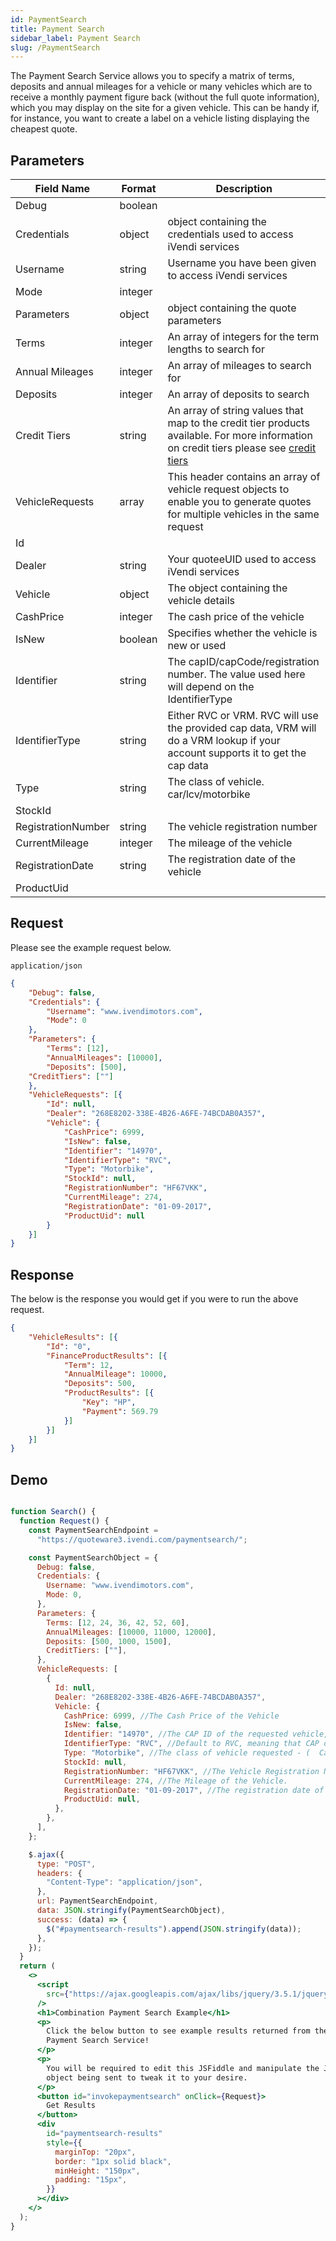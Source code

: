 ```yaml
---
id: PaymentSearch
title: Payment Search
sidebar_label: Payment Search
slug: /PaymentSearch
---
```

The Payment Search Service allows you to specify a matrix of terms, deposits and annual mileages for a vehicle or many vehicles which are to receive a monthly payment figure back (without the full quote information), which you may display on the site for a given vehicle. This can be handy if, for instance, you want to create a label on a vehicle listing displaying the cheapest quote. 


## Parameters

Field Name | Format |Description |
| --- | --- | --- |
|Debug|boolean||
|Credentials|object|object containing the credentials used to access iVendi services|
|Username|string|Username you have been given to access iVendi services|
|Mode|integer||
|Parameters|object| object containing the quote parameters|
|Terms|integer|An array of integers for the term lengths to search for|
|Annual Mileages|integer|An array of mileages to search for|
|Deposits|integer|An array of deposits to search|
|Credit Tiers|string|An array of string values that map to the credit tier products available. For more information on credit tiers please see [credit tiers](CreditTiers)|
|VehicleRequests|array|This header contains an array of vehicle request objects to enable you to generate quotes for multiple vehicles in the same request|
|Id|||
|Dealer|string|Your quoteeUID used to access iVendi services|
|Vehicle|object|The object containing the vehicle details|
|CashPrice|integer|The cash price of the vehicle|
|IsNew|boolean|Specifies whether the vehicle is new or used|
|Identifier|string|The capID/capCode/registration number. The value used here will depend on the IdentifierType|
|IdentifierType|string|Either RVC or VRM. RVC will use the provided cap data, VRM will do a VRM lookup if your account supports it to get the cap data|
|Type|string|The class of vehicle. car/lcv/motorbike|
|StockId|||
|RegistrationNumber|string|The vehicle registration number|
|CurrentMileage|integer|The mileage of the vehicle|
|RegistrationDate|string|The registration date of the vehicle|
|ProductUid|||

## Request 

Please see the example request below. 


`application/json`
```json title="POST https://quoteware3.ivendi.com/paymentsearch/"
{
	"Debug": false,
	"Credentials": {
		"Username": "www.ivendimotors.com",
		"Mode": 0
	},
	"Parameters": {
		"Terms": [12],
		"AnnualMileages": [10000],
		"Deposits": [500],
    "CreditTiers": [""]
	},
	"VehicleRequests": [{
		"Id": null,
		"Dealer": "268E8202-338E-4B26-A6FE-74BCDAB0A357",
		"Vehicle": {
			"CashPrice": 6999,
			"IsNew": false,
			"Identifier": "14970",
			"IdentifierType": "RVC",
			"Type": "Motorbike",
			"StockId": null,
			"RegistrationNumber": "HF67VKK",
			"CurrentMileage": 274,
			"RegistrationDate": "01-09-2017",
			"ProductUid": null
		}
	}]
}


```

## Response 

The below is the response you would get if you were to run the above request. 

```json title="HTTP 200"
{
	"VehicleResults": [{
		"Id": "0",
		"FinanceProductResults": [{
			"Term": 12,
			"AnnualMileage": 10000,
			"Deposits": 500,
			"ProductResults": [{
				"Key": "HP",
				"Payment": 569.79
			}]
		}]
	}]
}
```

## Demo

```jsx live

function Search() {
  function Request() {
    const PaymentSearchEndpoint =
      "https://quoteware3.ivendi.com/paymentsearch/";

    const PaymentSearchObject = {
      Debug: false,
      Credentials: {
        Username: "www.ivendimotors.com",
        Mode: 0,
      },
      Parameters: {
        Terms: [12, 24, 36, 42, 52, 60],
        AnnualMileages: [10000, 11000, 12000],
        Deposits: [500, 1000, 1500],
        CreditTiers: [""],
      },
      VehicleRequests: [
        {
          Id: null,
          Dealer: "268E8202-338E-4B26-A6FE-74BCDAB0A357",
          Vehicle: {
            CashPrice: 6999, //The Cash Price of the Vehicle
            IsNew: false,
            Identifier: "14970", //The CAP ID of the requested vehicle, CAP Code may also be used here.
            IdentifierType: "RVC", //Default to RVC, meaning that CAP data will be used to dictate the calculation.
            Type: "Motorbike", //The class of vehicle requested - (  Car  //  Motorbike  //  LCV  )
            StockId: null,
            RegistrationNumber: "HF67VKK", //The Vehicle Registration Number.
            CurrentMileage: 274, //The Mileage of the Vehicle.
            RegistrationDate: "01-09-2017", //The registration date of the Vehicle.
            ProductUid: null,
          },
        },
      ],
    };

    $.ajax({
      type: "POST",
      headers: {
        "Content-Type": "application/json",
      },
      url: PaymentSearchEndpoint,
      data: JSON.stringify(PaymentSearchObject),
      success: (data) => {
        $("#paymentsearch-results").append(JSON.stringify(data));
      },
    });
  }
  return (
    <>
      <script
        src={"https://ajax.googleapis.com/ajax/libs/jquery/3.5.1/jquery.min.js"}
      />
      <h1>Combination Payment Search Example</h1>
      <p>
        Click the below button to see example results returned from the iVendi
        Payment Search Service!
      </p>
      <p>
        You will be required to edit this JSFiddle and manipulate the JSON
        object being sent to tweak it to your desire.
      </p>
      <button id="invokepaymentsearch" onClick={Request}>
        Get Results
      </button>
      <div
        id="paymentsearch-results"
        style={{
          marginTop: "20px",
          border: "1px solid black",
          minHeight: "150px",
          padding: "15px",
        }}
      ></div>
    </>
  );
}

```
